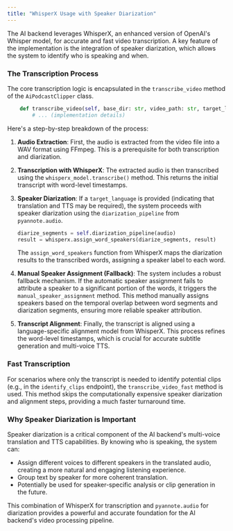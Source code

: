 ```yaml
---
title: "WhisperX Usage with Speaker Diarization"
---
```


The AI backend leverages WhisperX, an enhanced version of OpenAI's Whisper model, for accurate and fast video transcription. A key feature of the implementation is the integration of speaker diarization, which allows the system to identify who is speaking and when.

### The Transcription Process

The core transcription logic is encapsulated in the `transcribe_video` method of the `AiPodcastClipper` class.

```python
    def transcribe_video(self, base_dir: str, video_path: str, target_language: Optional[str] = None) -> tuple[str, object, str]:
        # ... (implementation details)
```

Here's a step-by-step breakdown of the process:

1.  **Audio Extraction**: First, the audio is extracted from the video file into a WAV format using FFmpeg. This is a prerequisite for both transcription and diarization.

2.  **Transcription with WhisperX**: The extracted audio is then transcribed using the `whisperx_model.transcribe()` method. This returns the initial transcript with word-level timestamps.

3.  **Speaker Diarization**: If a `target_language` is provided (indicating that translation and TTS may be required), the system proceeds with speaker diarization using the `diarization_pipeline` from `pyannote.audio`.

    ```python
    diarize_segments = self.diarization_pipeline(audio)
    result = whisperx.assign_word_speakers(diarize_segments, result)
    ```

    The `assign_word_speakers` function from WhisperX maps the diarization results to the transcribed words, assigning a speaker label to each word.

4.  **Manual Speaker Assignment (Fallback)**: The system includes a robust fallback mechanism. If the automatic speaker assignment fails to attribute a speaker to a significant portion of the words, it triggers the `manual_speaker_assignment` method. This method manually assigns speakers based on the temporal overlap between word segments and diarization segments, ensuring more reliable speaker attribution.

5.  **Transcript Alignment**: Finally, the transcript is aligned using a language-specific alignment model from WhisperX. This process refines the word-level timestamps, which is crucial for accurate subtitle generation and multi-voice TTS.

### Fast Transcription

For scenarios where only the transcript is needed to identify potential clips (e.g., in the `identify_clips` endpoint), the `transcribe_video_fast` method is used. This method skips the computationally expensive speaker diarization and alignment steps, providing a much faster turnaround time.

### Why Speaker Diarization is Important

Speaker diarization is a critical component of the AI backend's multi-voice translation and TTS capabilities. By knowing who is speaking, the system can:

-   Assign different voices to different speakers in the translated audio, creating a more natural and engaging listening experience.
-   Group text by speaker for more coherent translation.
-   Potentially be used for speaker-specific analysis or clip generation in the future.

This combination of WhisperX for transcription and `pyannote.audio` for diarization provides a powerful and accurate foundation for the AI backend's video processing pipeline.
